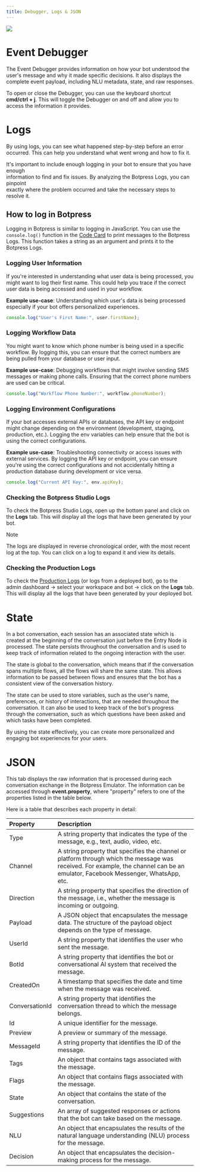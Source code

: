 ```yaml
---
title: Debugger, Logs & JSON
---
```


<Img src="./event-debugger-logs-json.png" />

# Event Debugger

The Event Debugger provides information on how your bot understood the user's message and why it made specific decisions. It also displays the complete event payload, including NLU metadata, state, and raw responses.

To open or close the Debugger, you can use the keyboard shortcut **cmd/ctrl + j**. This will toggle the Debugger on and off and allow you to access the information it provides.

# Logs

By using logs, you can see what happened step-by-step before an error occurred. This can help you understand what went wrong and how to fix it.

It's important to include enough logging in your bot to ensure that you have enough\
information to find and fix issues. By analyzing the Botpress Logs, you can pinpoint\
exactly where the problem occurred and take the necessary steps to resolve it.

## How to log in Botpress

Logging in Botpress is similar to logging in JavaScript. You can use the `console.log()` function in the [Code Card](https://botpress.com/docs/execute-code) to print messages to the Botpress Logs. This function takes a string as an argument and prints it to the Botpress Logs.

### Logging User Information

If you're interested in understanding what user data is being processed, you might want to log their first name. This could help you trace if the correct user data is being accessed and used in your workflow.

**Example use-case**: Understanding which user's data is being processed especially if your bot offers personalized experiences.

```javascript
console.log("User's First Name:", user.firstName);
```

### Logging Workflow Data

You might want to know which phone number is being used in a specific workflow. By logging this, you can ensure that the correct numbers are being pulled from your database or user input.

**Example use-case**: Debugging workflows that might involve sending SMS messages or making phone calls. Ensuring that the correct phone numbers are used can be critical.

```javascript
console.log("Workflow Phone Number:", workflow.phoneNumber);
```

### Logging Environment Configurations

If your bot accesses external APIs or databases, the API key or endpoint might change depending on the environment (development, staging, production, etc.). Logging the env variables can help ensure that the bot is using the correct configurations.

**Example use-case**: Troubleshooting connectivity or access issues with external services. By logging the API key or endpoint, you can ensure you're using the correct configurations and not accidentally hitting a production database during development or vice versa.

```javascript
console.log("Current API Key:", env.apiKey);
```

### Checking the Botpress Studio Logs

To check the Botpress Studio Logs, open up the bottom panel and click on the **Logs** tab. This will display all the logs that have been generated by your bot.

<Note>
Note

The logs are displayed in reverse chronological order, with the most recent log at the top. You can click on a log to expand it and view its details.
</Note>

### Checking the Production Logs

To check the [Production Logs](https://botpress.com/docs/admin-logs) (or logs from a deployed bot), go to the admin dashboard -> select your workspace and bot -> click on the **Logs** tab. This will display all the logs that have been generated by your deployed bot.

# State

In a bot conversation, each session has an associated state which is created at the beginning of the conversation just before the Entry Node is processed. The state persists throughout the conversation and is used to keep track of information related to the ongoing interaction with the user.

The state is global to the conversation, which means that if the conversation spans multiple flows, all the flows will share the same state. This allows information to be passed between flows and ensures that the bot has a consistent view of the conversation history.

The state can be used to store variables, such as the user's name, preferences, or history of interactions, that are needed throughout the conversation. It can also be used to keep track of the bot's progress through the conversation, such as which questions have been asked and which tasks have been completed.

By using the state effectively, you can create more personalized and engaging bot experiences for your users.

# JSON

This tab displays the raw information that is processed during each conversation exchange in the Botpress Emulator. The information can be accessed through **event.property**, where "property" refers to one of the properties listed in the table below.

Here is a table that describes each property in detail:

| Property       | Description                                                                                                                                                                      |
| :------------- | :------------------------------------------------------------------------------------------------------------------------------------------------------------------------------- |
| Type           | A string property that indicates the type of the message, e.g., text, audio, video, etc.                                                                                         |
| Channel        | A string property that specifies the channel or platform through which the message was received. For example, the channel can be an emulator, Facebook Messenger, WhatsApp, etc. |
| Direction      | A string property that specifies the direction of the message, i.e., whether the message is incoming or outgoing.                                                                |
| Payload        | A JSON object that encapsulates the message data. The structure of the payload object depends on the type of message.                                                            |
| UserId         | A string property that identifies the user who sent the message.                                                                                                                 |
| BotId          | A string property that identifies the bot or conversational AI system that received the message.                                                                                 |
| CreatedOn      | A timestamp that specifies the date and time when the message was received.                                                                                                      |
| ConversationId | A string property that identifies the conversation thread to which the message belongs.                                                                                          |
| Id             | A unique identifier for the message.                                                                                                                                             |
| Preview        | A preview or summary of the message.                                                                                                                                             |
| MessageId      | A string property that identifies the ID of the message.                                                                                                                         |
| Tags           | An object that contains tags associated with the message.                                                                                                                        |
| Flags          | An object that contains flags associated with the message.                                                                                                                       |
| State          | An object that contains the state of the conversation.                                                                                                                           |
| Suggestions    | An array of suggested responses or actions that the bot can take based on the message.                                                                                           |
| NLU            | An object that encapsulates the results of the natural language understanding (NLU) process for the message.                                                                     |
| Decision       | An object that encapsulates the decision-making process for the message.                                                                                                         |

